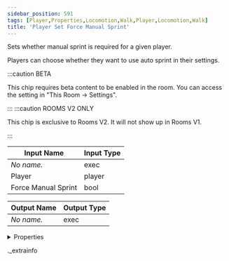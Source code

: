 ```yaml
---
sidebar_position: 591
tags: [Player,Properties,Locomotion,Walk,Player,Locomotion,Walk]
title: 'Player Set Force Manual Sprint'
---
```


Sets whether manual sprint is required for a given player.

Players can choose whether they want to use auto sprint in their settings.

:::caution BETA

This chip requires beta content to be enabled in the room. You can access the setting in "This Room -> Settings".

:::
:::caution ROOMS V2 ONLY

This chip is exclusive to Rooms V2. It will not show up in Rooms V1.

:::


<IChip uuid="25663723-fc4c-454f-9d33-d28120163245" />

| Input Name | Input Type |
|-----------|-----------|
| *No name.* | exec |
| Player | player |
| Force Manual Sprint | bool |

| Output Name | Output Type |
|-----------|-----------|
| *No name.* | exec |


<details>
  <summary>Properties</summary>
  <div>
    <div>
    <table>
      <thead>
        <tr>
          <th>Room availability:</th>
          <th>Rooms V2 only</th>
        </tr>
        <tr>
          <th>Is beta required?</th>
          <th>Yes</th>
        </tr>
        <tr>
          <th>Is this chip a trolling risk?</th>
          <th>No</th>
        </tr>
        <tr>
          <th>Is this chip a role assignment risk?</th>
          <th>No</th>
        </tr>
        <tr>
          <th>Chip UUID</th>
          <th>25663723-fc4c-454f-9d33-d28120163245</th>
        </tr>
      </thead>
    </table>
    </div>
  </div>
</details>

._extrainfo